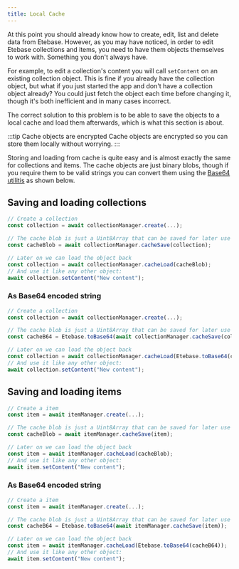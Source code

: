 ```yaml
---
title: Local Cache
---
```




At this point you should already know how to create, edit, list and delete data from Etebase.
However, as you may have noticed, in order to edit Etebase collections and items, you need to have them objects themselves to work with. Something you don't always have.

For example, to edit a collection's content you will call `setContent` on an existing collection object.
This is fine if you already have the collection object, but what if you just started the app and don't have a collection object already?
You could just fetch the object each time before changing it, though it's both inefficient and in many cases incorrect.

The correct solution to this problem is to be able to save the objects to a local cache and load them afterwards, which is what this section is about.

:::tip Cache objects are encrypted
Cache objects are encrypted so you can store them locally without worrying.
:::

Storing and loading from cache is quite easy and is almost exactly the same for collections and items. The cache objects are just binary blobs, though if you require them to be valid strings you can convert them using the [Base64 utilitis](../api/utilities#base64) as shown below.

## Saving and loading collections

<CodeTabs>
<TabItem value="js">

```js
// Create a collection
const collection = await collectionManager.create(...);

// The cache blob is just a Uint8Array that can be saved for later use
const cacheBlob = await collectionManager.cacheSave(collection);

// Later on we can load the object back
const collection = await collectionManager.cacheLoad(cacheBlob);
// And use it like any other object:
await collection.setContent("New content");
```

</TabItem>
</CodeTabs>

### As Base64 encoded string

<CodeTabs>
<TabItem value="js">

```js
// Create a collection
const collection = await collectionManager.create(...);

// The cache blob is just a Uint8Array that can be saved for later use
const cacheB64 = Etebase.toBase64(await collectionManager.cacheSave(collection));

// Later on we can load the object back
const collection = await collectionManager.cacheLoad(Etebase.toBase64(cacheB64));
// And use it like any other object:
await collection.setContent("New content");
```

</TabItem>
</CodeTabs>


## Saving and loading items

<CodeTabs>
<TabItem value="js">

```js
// Create a item
const item = await itemManager.create(...);

// The cache blob is just a Uint8Array that can be saved for later use
const cacheBlob = await itemManager.cacheSave(item);

// Later on we can load the object back
const item = await itemManager.cacheLoad(cacheBlob);
// And use it like any other object:
await item.setContent("New content");
```

</TabItem>
</CodeTabs>

### As Base64 encoded string

<CodeTabs>
<TabItem value="js">

```js
// Create a item
const item = await itemManager.create(...);

// The cache blob is just a Uint8Array that can be saved for later use
const cacheB64 = Etebase.toBase64(await itemManager.cacheSave(item));

// Later on we can load the object back
const item = await itemManager.cacheLoad(Etebase.toBase64(cacheB64));
// And use it like any other object:
await item.setContent("New content");
```

</TabItem>
</CodeTabs>
